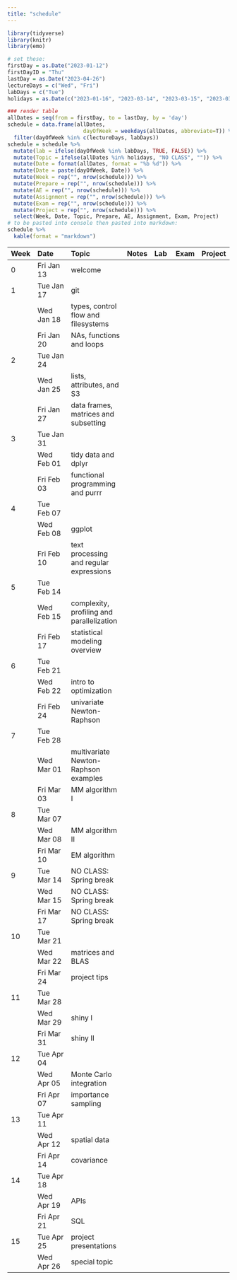 ```yaml
---
title: "schedule"
---
```


```r
library(tidyverse)
library(knitr)
library(emo)
```

```r
# set these:
firstDay = as.Date("2023-01-12")
firstDayID = "Thu"
lastDay = as.Date("2023-04-26")
lectureDays = c("Wed", "Fri")
labDays = c("Tue")
holidays = as.Date(c("2023-01-16", "2023-03-14", "2023-03-15", "2023-03-17"))

### render table
allDates = seq(from = firstDay, to = lastDay, by = 'day')
schedule = data.frame(allDates,
                        dayOfWeek = weekdays(allDates, abbreviate=T)) %>%
  filter(dayOfWeek %in% c(lectureDays, labDays))
schedule = schedule %>%
  mutate(lab = ifelse(dayOfWeek %in% labDays, TRUE, FALSE)) %>%
  mutate(Topic = ifelse(allDates %in% holidays, "NO CLASS", "")) %>%
  mutate(Date = format(allDates, format = "%b %d")) %>%
  mutate(Date = paste(dayOfWeek, Date)) %>%
  mutate(Week = rep("", nrow(schedule))) %>%
  mutate(Prepare = rep("", nrow(schedule))) %>%
  mutate(AE = rep("", nrow(schedule))) %>%
  mutate(Assignment = rep("", nrow(schedule))) %>%
  mutate(Exam = rep("", nrow(schedule))) %>%
  mutate(Project = rep("", nrow(schedule))) %>%
  select(Week, Date, Topic, Prepare, AE, Assignment, Exam, Project)
# to be pasted into console then pasted into markdown:
schedule %>%
  kable(format = "markdown")
```

| Week | Date       | Topic                                     | Notes | Lab | Exam | Project |
|:---------|:--------------|:---------------------|:--------|:--------|:-------|:---------|
| 0    | Fri Jan 13 | welcome                                   |       |     |      |         |
| 1    | Tue Jan 17 | git                                       |       |     |      |         |
|      | Wed Jan 18 | types, control flow and filesystems       |       |     |      |         |
|      | Fri Jan 20 | NAs, functions and loops                  |       |     |      |         |
| 2    | Tue Jan 24 |                                           |       |     |      |         |
|      | Wed Jan 25 | lists, attributes, and S3                 |       |     |      |         |
|      | Fri Jan 27 | data frames, matrices and subsetting      |       |     |      |         |
| 3    | Tue Jan 31 |                                           |       |     |      |         |
|      | Wed Feb 01 | tidy data and dplyr                       |       |     |      |         |
|      | Fri Feb 03 | functional programming and purrr          |       |     |      |         |
| 4    | Tue Feb 07 |                                           |       |     |      |         |
|      | Wed Feb 08 | ggplot                                    |       |     |      |         |
|      | Fri Feb 10 | text processing and regular expressions   |       |     |      |         |
| 5    | Tue Feb 14 |                                           |       |     |      |         |
|      | Wed Feb 15 | complexity, profiling and parallelization |       |     |      |         |
|      | Fri Feb 17 | statistical modeling overview             |       |     |      |         |
| 6    | Tue Feb 21 |                                           |       |     |      |         |
|      | Wed Feb 22 | intro to optimization                     |       |     |      |         |
|      | Fri Feb 24 | univariate Newton-Raphson                 |       |     |      |         |
| 7    | Tue Feb 28 |                                           |       |     |      |         |
|      | Wed Mar 01 | multivariate Newton-Raphson examples      |       |     |      |         |
|      | Fri Mar 03 | MM algorithm I                            |       |     |      |         |
| 8    | Tue Mar 07 |                                           |       |     |      |         |
|      | Wed Mar 08 | MM algorithm II                           |       |     |      |         |
|      | Fri Mar 10 | EM algorithm                              |       |     |      |         |
| 9    | Tue Mar 14 | NO CLASS: Spring break                    |       |     |      |         |
|      | Wed Mar 15 | NO CLASS: Spring break                    |       |     |      |         |
|      | Fri Mar 17 | NO CLASS: Spring break                    |       |     |      |         |
| 10   | Tue Mar 21 |                                           |       |     |      |         |
|      | Wed Mar 22 | matrices and BLAS                         |       |     |      |         |
|      | Fri Mar 24 | project tips                              |       |     |      |         |
| 11   | Tue Mar 28 |                                           |       |     |      |         |
|      | Wed Mar 29 | shiny I                                   |       |     |      |         |
|      | Fri Mar 31 | shiny II                                  |       |     |      |         |
| 12   | Tue Apr 04 |                                           |       |     |      |         |
|      | Wed Apr 05 | Monte Carlo integration                   |       |     |      |         |
|      | Fri Apr 07 | importance sampling                       |       |     |      |         |
| 13   | Tue Apr 11 |                                           |       |     |      |         |
|      | Wed Apr 12 | spatial data                              |       |     |      |         |
|      | Fri Apr 14 | covariance                                |       |     |      |         |
| 14   | Tue Apr 18 |                                           |       |     |      |         |
|      | Wed Apr 19 | APIs                                      |       |     |      |         |
|      | Fri Apr 21 | SQL                                       |       |     |      |         |
| 15   | Tue Apr 25 | project presentations                     |       |     |      |         |
|      | Wed Apr 26 | special topic                             |       |     |      |         |
